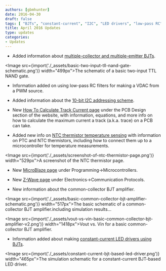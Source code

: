 ```yaml
---
authors: [gbmhunter]
date: 2016-04-30
draft: false
tags: [ "BJTs", "constant-current", "I2C", "LED drivers", "low-pass RC", "Microblaze", "multiple-collector", "multiple-emitter", "NinjaCalc", "NTC", "PWM", "sensors", "temperature", "thermistors", "track current", "VDAC", " z-wave" ]
title: April 2016 Updates
type: updates
categories:
- Updates
---
```



* Added information about [multiple-collector and multiple-emitter BJTs](/electronics/components/transistors/bipolar-junction-transistors-bjts#multiple-collector-and-multiple-emitter-bjts).


<Image src={import('./_assets/basic-two-input-tll-nand-gate-schematic.png')} width="499px">The schematic of a basic two-input TTL NAND gate.</Image>

* Information added on using low-pass RC filters for making a VDAC from a PWM source.

* Added information about the [10-bit I2C addressing scheme](/electronics/communication-protocols/i2c-communication-protocol/).

* New [How To Calculate Track Current page](/pcb-design/how-to-calculate-maximum-track-current) under the PCB Design section of the website, with information, equations, and more info on how to calculate the maximum current a track (a.k.a. trace) on a PCB can take.

* Added new info on [NTC thermistor temperature sensing](/electronics/components/sensors/temperature-sensors/) with information on PTC and NTC thermistors, including how to connect them up to a microcontroller for temperature measurements.


<Image src={import('./_assets/screenshot-of-ntc-thermistor-page.png')} width="529px">A screenshot of the NTC thermistor page.</Image>

* New [MicroBlaze page](/programming/microcontrollers/microblaze/) under Programming->Microcontrollers.

* New [Z-Wave page](/electronics/communication-protocols/z-wave) under Electronics->Communication Protocols.

* New information about the common-collector BJT amplifier.


<Image src={import('./_assets/basic-common-collector-bjt-amplifier-schematic.png')} width="517px">The basic schematic of a common-collector BJT amplifier.</Image>including simulation results...


<Image src={import('./_assets/vout-vs-vin-basic-common-collector-bjt-amplifier-v2.png')} width="1418px">Vout vs. Vin for a basic common-collector BJT amplifier.</Image>

* Information added about making [constant-current LED drivers using BJTs](/electronics/components/transistors/bipolar-junction-transistors-bjts#constant-current-sink).

  
<Image src={import('./_assets/constant-current-bjt-based-led-driver.png')} width="465px">The simulation schematic for a constant-current BJT-based LED driver.</Image>